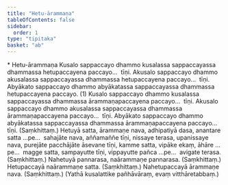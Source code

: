 ```yaml
---
title: "Hetu-ārammaṇa"
tableOfContents: false
sidebar:
  order: 1
type: "tipitaka"
basket: "ab"
---
```



<DynamicBreadcrumb />

<Paragraph type="center">
* Hetu-ārammaṇa
</Paragraph>

<Division number="6">

<Paragraph number="1106">
Kusalo sappaccayo dhammo kusalassa sappaccayassa dhammassa hetupaccayena paccayo…  tīṇi.
</Paragraph>

<Paragraph number="1107">
Akusalo sappaccayo dhammo akusalassa sappaccayassa dhammassa hetupaccayena paccayo…  tīṇi.
</Paragraph>

<Paragraph number="1108">
Abyākato sappaccayo dhammo abyākatassa sappaccayassa dhammassa hetupaccayena paccayo. (1)
</Paragraph>

</Division>
<Division number="7">

<Paragraph number="1109">
Kusalo sappaccayo dhammo kusalassa sappaccayassa dhammassa ārammaṇapaccayena paccayo…  tīṇi.
</Paragraph>

<Paragraph number="1110">
Akusalo sappaccayo dhammo akusalassa sappaccayassa dhammassa ārammaṇapaccayena paccayo…  tīṇi.
</Paragraph>

<Paragraph number="1111">
Abyākato sappaccayo dhammo abyākatassa sappaccayassa dhammassa ārammaṇapaccayena paccayo…  tīṇi. (Saṃkhittaṃ.)
</Paragraph>

</Division>
<Division number="8">

<Paragraph number="1112">
Hetuyā satta, ārammaṇe nava, adhipatiyā dasa, anantare satta …pe…  sahajāte nava, aññamaññe tīṇi, nissaye terasa, upanissaye nava, purejāte pacchājāte āsevane tīṇi, kamme satta, vipāke ekaṃ, āhāre …pe…  magge satta, sampayutte tīṇi, vippayutte pañca …pe…  avigate terasa. (Saṃkhittaṃ.)
</Paragraph>

<Paragraph number="1113">
Nahetuyā pannarasa, naārammaṇe pannarasa. (Saṃkhittaṃ.)
</Paragraph>

<Paragraph number="1114">
Hetupaccayā naārammaṇe satta. (Saṃkhittaṃ.)
</Paragraph>

<Paragraph number="1115">
Nahetupaccayā ārammaṇe nava. (Saṃkhittaṃ.)

</Paragraph>
</Division>

<Paragraph number="1116" type="center">
(Yathā kusalattike pañhāvāraṃ, evaṃ vitthāretabbaṃ.)
</Paragraph>